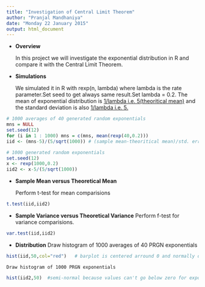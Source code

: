 ```yaml
---
title: "Investigation of Central Limit Theorem"
author: "Pranjal Mandhaniya"
date: "Monday 22 January 2015"
output: html_document
---
```



- <b>Overview</b>

    In this project we will investigate the exponential distribution in R and compare it with the Central Limit Theorem. 

- <b>Simulations</b>

    We simulated it in R with rexp(n, lambda) where lambda is the rate parameter.Set seed to get always same result.Set lambda = 0.2.
    The mean of exponential distribution is <u>1/lambda i.e. 5(theoritical mean)</u> and the standard deviation is also <u>1/lambda i.e. 5.</u> 

```r
# 1000 averages of 40 generated random exponentials 
mns = NULL
set.seed(12)
for (i in 1 : 1000) mns = c(mns, mean(rexp(40,0.2)))
iid <- (mns-5)/(5/sqrt(1000)) # (sample mean-theoritical mean)/std. error

# 1000 generated random exponentials 
set.seed(12)
x <- rexp(1000,0.2)
iid2 <- x-5/(5/sqrt(1000))
```

- <b>Sample Mean versus Theoretical Mean</b>

    Perform t-test for mean comparisions 

```r
t.test(iid,iid2)
```

- <b>Sample Variance versus Theoretical Variance</b>
    Perform f-test for variance comparisions.
    
```r
var.test(iid,iid2)
```

- <b>Distribution</b>
    Draw histogram of 1000 averages of 40 PRGN exponentials
    
```r
hist(iid,50,col="red")   # barplot is centered arround 0 and normally ditributed
```

    Draw histogram of 1000 PRGN exponentials
    
```r
hist(iid2,50)  #semi-normal because values can't go below zero for exponential
```